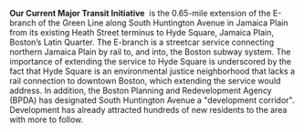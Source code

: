 **Our Current Major Transit Initiative**  is the 0.65-mile extension of the E-branch of the
Green Line along South Huntington Avenue in Jamaica Plain from its existing Heath
Street terminus to Hyde Square, Jamaica Plain, Boston’s Latin Quarter. The E-branch
is a streetcar service connecting northern Jamaica Plain by rail to, and into, the
Boston subway system. The importance of extending the service to Hyde Square is
underscored by the fact that Hyde Square is an environmental justice neighborhood
that lacks a rail connection to downtown Boston, which extending the service would
address. In addition, the Boston Planning and Redevelopment Agency (BPDA) has
designated South Huntington Avenue a "development corridor". Development has
already attracted hundreds of new residents to the area with more to follow.
